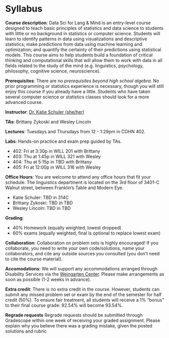# Syllabus

**Course description**: Data Sci for Lang & Mind is an entry-level course designed to teach basic principles of statistics and data science to students with little or no background in statistics or computer science. Students will learn to identify patterns in data using visualizations and descriptive statistics; make predictions from data using machine learning and optimization; and quantify the certainty of their predictions using statistical models. This course aims to help students build a foundation of critical thinking and computational skills that will allow them to work with data in all fields related to the study of the mind (e.g. linguistics, psychology, philosophy, cognitive science, neuroscience).

**Prerequisites**: There are *no prerequisites beyond high school algebra*. No prior programming or statistics experience is necessary, though you will still enjoy this course if you already have a little. Students who have taken several computer science or statistics classes should look for a more advanced course.

**Instructor**: [Dr. Katie Schuler (she/her)](https://kathrynschuler.com)

**TAs**: Brittany Zykoski and Wesley Lincoln 

**Lectures**: Tuesdays and Thursdays from 12 - 1:29pm in COHN 402.

**Labs**: Hands-on practice and exam prep guided by TAs.

* 402: Fri at 3:30p in WILL 201 with Brittany
* 403: Thu at 1:45p in WILL 321 with Wesley
* 404: Thu at 5:15p in TBD with Brittany
* 405: Fri at 12:00p in WILL 316 with Wesley

**Office Hours**: You are welcome to attend any office hours that fit your schedule. The linguistics department is located on the 3rd floor of 3401-C Walnut street, between Franklin's Table and Modern Eye. 

- Katie Schuler: TBD in 314C
- Brittany Zykoski: TBD in TBD
- Wesley Lincoln: TBD in TBD

**Grading**:

- 40% Homework (equally weighted, lowest dropped)
- 60% exams (equally weighted, final is optional to replace lowest exam)

**Collaboration**: Collaboration on problem sets is highly encouraged! If you collaborate, you need to write your own code/solutions, name your collaborators, and cite any outside sources you consulted (you don't need to cite the course material).



**Accomodations**: We will support any accommodations arranged through Disability Services via the [Weingarten Center](https://weingartencenter.universitylife.upenn.edu/disability-services/). Please make arrangements as soon as possible (1-2 weeks in advance).

**Extra credit**: There is no extra credit in the course. However, students can submit any missed problem set or exam by the end of the semester for half credit (50%).  To ensure fair treatment, all students will receive a 1% "bonus" to their final course grade: 92.54% will become 93.54%.

**Regrade requests** Regrade requests should be submitted through Gradescope within one week of receiving your graded assignment. Please explain why you believe there was a grading mistake, given the posted solutions and rubric








